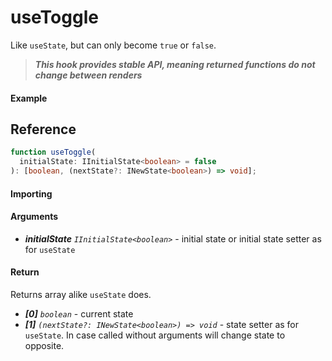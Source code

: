 
<Meta title="State/useToggle" component={Example} />

# useToggle

Like `useState`, but can only become `true` or `false`.

> **_This hook provides stable API, meaning returned functions do not change between renders_**

#### Example

<Canvas>
  <Story story={Example} inline />
</Canvas>

## Reference

```ts
function useToggle(
  initialState: IInitialState<boolean> = false
): [boolean, (nextState?: INewState<boolean>) => void];
```

#### Importing

<ImportPath />

#### Arguments

- _**initialState**_ _`IInitialState<boolean>`_ - initial state or initial state setter as for
  `useState`

#### Return

Returns array alike `useState` does.

- _**[0]**_ _`boolean`_ - current state
- _**[1]**_ _`(nextState?: INewState<boolean>) => void`_ - state setter as for `useState`. In case
  called without arguments will change state to opposite.
